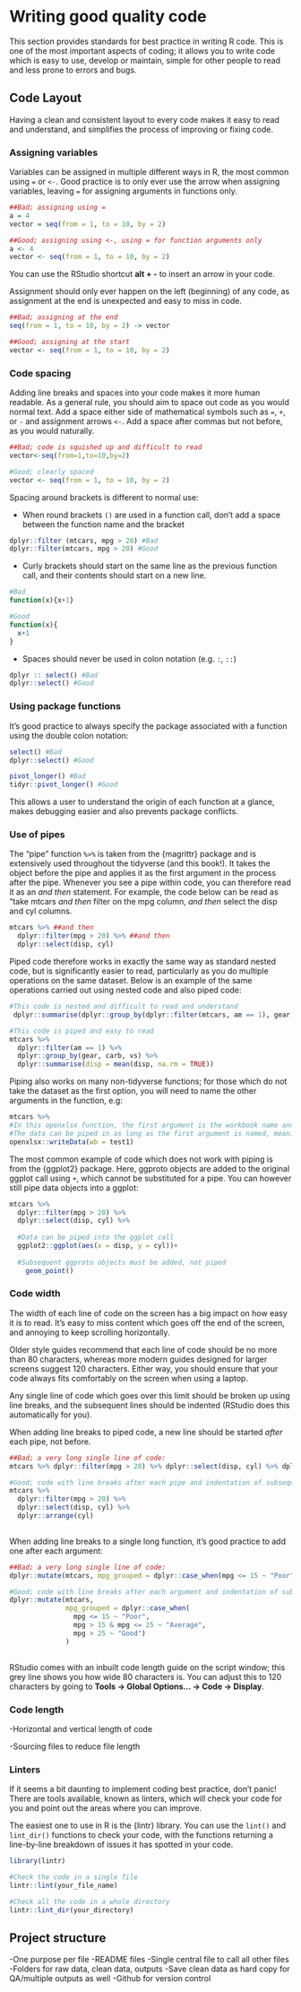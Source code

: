 # Writing good quality code {#best-practice}

This section provides standards for best practice in writing R code. This is one of the most important aspects of coding; it allows you to write code which is easy to use, develop or maintain, simple for other people to read and less prone to errors and bugs.


## Code Layout

Having a clean and consistent layout to every code makes it easy to read and understand, and simplifies the process of improving or fixing code.

### Assigning variables

Variables can be assigned in multiple different ways in R, the most common using `=` or `<-`. Good practice is to only ever use the arrow when assigning variables, leaving `=` for assigning arguments in functions only.

```r

##Bad; assigning using =
a = 4
vector = seq(from = 1, to = 10, by = 2)

##Good; assigning using <-, using = for function arguments only
a <- 4
vector <- seq(from = 1, to = 10, by = 2)

```

You can use the RStudio shortcut **alt + -** to insert an arrow in your code.

Assignment should only ever happen on the left (beginning) of any code, as assignment at the end is unexpected and easy to miss in code.

```r

##Bad; assigning at the end
seq(from = 1, to = 10, by = 2) -> vector

##Good; assigning at the start
vector <- seq(from = 1, to = 10, by = 2)

```

### Code spacing

Adding line breaks and spaces into your code makes it more human readable. As a general rule, you should aim to space out code as you would normal text. Add a space either side of mathematical symbols such as `=`, `+`, or `-` and assignment arrows `<-`. Add a space after commas but not before, as you would naturally.


```r

##Bad; code is squished up and difficult to read
vector<-seq(from=1,to=10,by=2) 

#Good; clearly spaced
vector <- seq(from = 1, to = 10, by = 2)

```

Spacing around brackets is different to normal use:

* When round brackets `()` are used in a function call, don't add a space between the function name and the bracket

```r
dplyr::filter (mtcars, mpg > 20) #Bad
dplyr::filter(mtcars, mpg > 20) #Good

```

* Curly brackets should start on the same line as the previous function call, and their contents should start on a new line.

```r
#Bad
function(x){x+1} 

#Good
function(x){
  x+1
} 

```

* Spaces should never be used in colon notation (e.g. `:`, `::`)
```r
dplyr :: select() #Bad
dplyr::select() #Good

```



### Using package functions

It's good practice to always specify the package associated with a function using the double colon notation:

```r
select() #Bad
dplyr::select() #Good

pivot_longer() #Bad
tidyr::pivot_longer() #Good
```

This allows a user to understand the origin of each function at a glance, makes debugging easier and also prevents package conflicts. 

### Use of pipes

The "pipe" function `%>%` is taken from the {magrittr} package and is extensively used throughout the tidyverse (and this book!). It takes the object before the pipe and applies it as the first argument in the process after the pipe. Whenever you see a pipe within code, you can therefore read it as an *and then* statement. For example, the code below can be read as "take mtcars *and then* filter on the mpg column, *and then* select the disp and cyl columns.

```r
mtcars %>% ##and then
  dplyr::filter(mpg > 20) %>% ##and then
  dplyr::select(disp, cyl)
```

Piped code therefore works in exactly the same way as standard nested code, but is significantly easier to read, particularly as you do multiple operations on the same dataset. Below is an example of the same operations carried out using nested code and also piped code:

```r
#This code is nested and difficult to read and understand
 dplyr::summarise(dplyr::group_by(dplyr::filter(mtcars, am == 1), gear, carb, vs), disp = mean(disp, na.rm = TRUE)) 

#This code is piped and easy to read
mtcars %>% 
  dplyr::filter(am == 1) %>% 
  dplyr::group_by(gear, carb, vs) %>%
  dplyr::summarise(disp = mean(disp, na.rm = TRUE)) 
```

Piping also works on many non-tidyverse functions; for those which do not take the dataset as the first option, you will need to name the other arguments in the function, e.g:

```r
mtcars %>% 
#In this openxlsx function, the first argument is the workbook name and the second is the data frame
#The data can be piped in as long as the first argument is named, meaning the piped data is passed to the second argument
openxlsx::writeData(wb = test1) 

```


The most common example of code which does not work with piping is from the {ggplot2} package. Here, ggproto objects are added to the original ggplot call using `+`, which cannot be substituted for a pipe. You can however still pipe data objects into a ggplot:

```r
mtcars %>%
  dplyr::filter(mpg > 20) %>%
  dplyr::select(disp, cyl) %>%
  
  #Data can be piped into the ggplot call
  ggplot2::ggplot(aes(x = disp, y = cyl))+
  
  #Subsequent ggproto objects must be added, not piped
    geom_point()
```

### Code width

The width of each line of code on the screen has a big impact on how easy it is to read. It's easy to miss content which goes off the end of the screen, and annoying to keep scrolling horizontally.

Older style guides recommend that each line of code should be no more than 80 characters, whereas more modern guides designed for larger screens suggest 120 characters. Either way, you should ensure that your code always fits comfortably on the screen when using a laptop.

Any single line of code which goes over this limit should be broken up using line breaks, and the subsequent lines should be indented (RStudio does this automatically for you).

When adding line breaks to piped code, a new line should be started *after* each pipe, not before.

```r
##Bad; a very long single line of code:
mtcars %>% dplyr::filter(mpg > 20) %>% dplyr::select(disp, cyl) %>% dplyr::arrange(cyl)

#Good; code with line breaks after each pipe and indentation of subsequent lines
mtcars %>% 
  dplyr::filter(mpg > 20) %>% 
  dplyr::select(disp, cyl) %>% 
  dplyr::arrange(cyl)
  

```

When adding line breaks to a single long function, it's good practice to add one after each argument:

```r
##Bad; a very long single line of code:
dplyr::mutate(mtcars, mpg_grouped = dplyr::case_when(mpg <= 15 ~ "Poor", mpg > 15 & mpg <= 25 ~ "Average", mpg > 25 ~ "Good"))

#Good; code with line breaks after each argument and indentation of subsequent lines
dplyr::mutate(mtcars, 
              mpg_grouped = dplyr::case_when(
                mpg <= 15 ~ "Poor", 
                mpg > 15 & mpg <= 25 ~ "Average", 
                mpg > 25 ~ "Good")
              )
  

```


RStudio comes with an inbuilt code length guide on the script window; this grey line shows you how wide 80 characters is. You can adjust this to 120 characters by going to **Tools -> Global Options… -> Code -> Display**.


### Code length

-Horizontal and vertical length of code

-Sourcing files to reduce file length


### Linters 

If it seems a bit daunting to implement coding best practice, don't panic! There are tools available, known as linters, which will check your code for you and point out the areas where you can improve.

The easiest one to use in R is the {lintr} library. You can use the `lint()` and `lint_dir()` functions to check your code, with the functions returning a line-by-line breakdown of issues it has spotted in your code.

```r
library(lintr)

#Check the code in a single file
lintr::lint(your_file_name)

#Check all the code in a whole directory
lintr::lint_dir(your_directory)
```

## Project structure

-One purpose per file
-README files
-Single central file to call all other files
-Folders for raw data, clean data, outputs
-Save clean data as hard copy for QA/multiple outputs as well
-Github for version control
